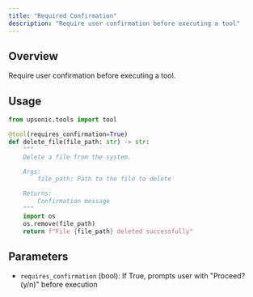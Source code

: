 ```yaml
---
title: "Required Confirmation"
description: "Require user confirmation before executing a tool"
---
```


## Overview

Require user confirmation before executing a tool.

## Usage

```python
from upsonic.tools import tool

@tool(requires_confirmation=True)
def delete_file(file_path: str) -> str:
    """
    Delete a file from the system.

    Args:
        file_path: Path to the file to delete

    Returns:
        Confirmation message
    """
    import os
    os.remove(file_path)
    return f"File {file_path} deleted successfully"
```

## Parameters

- `requires_confirmation` (bool): If True, prompts user with "Proceed? (y/n)" before execution
